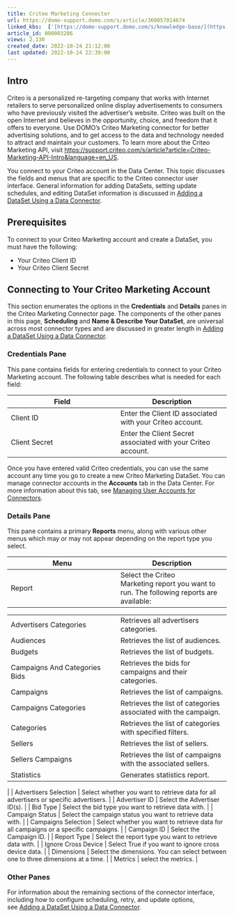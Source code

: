 ```yaml
---
title: Criteo Marketing Connector
url: https://domo-support.domo.com/s/article/360057014674
linked_kbs:  ['[https://domo-support.domo.com/s/knowledge-base/](https://domo-support.domo.com/s/knowledge-base/)', '[https://domo-support.domo.com/s/](https://domo-support.domo.com/s/)', '[https://domo-support.domo.com/s/topic/0TO5w000000ZammGAC](https://domo-support.domo.com/s/topic/0TO5w000000ZammGAC)', '[https://domo-support.domo.com/s/topic/0TO5w000000ZanLGAS](https://domo-support.domo.com/s/topic/0TO5w000000ZanLGAS)', '[https://domo-support.domo.com/s/topic/0TO5w000000ZaoQGAS](https://domo-support.domo.com/s/topic/0TO5w000000ZaoQGAS)', '[https://domo-support.domo.com/s/article/360058892093](https://domo-support.domo.com/s/article/360058892093)', '[https://domo-support.domo.com/s/article/360042926054](https://domo-support.domo.com/s/article/360042926054)', '[https://domo-support.domo.com/s/article/360042926274](https://domo-support.domo.com/s/article/360042926274)', '[https://domo-support.domo.com/s/article/360057014674](https://domo-support.domo.com/s/article/360057014674)', '[https://domo-support.domo.com/s/topic/0TO5w000000ZaoQGAS/api-connectors](https://domo-support.domo.com/s/topic/0TO5w000000ZaoQGAS/api-connectors)', '[https://domo-support.domo.com/s/article/360043429933](https://domo-support.domo.com/s/article/360043429933)', '[https://domo-support.domo.com/s/article/360043429953](https://domo-support.domo.com/s/article/360043429953)', '[https://domo-support.domo.com/s/article/360042925494](https://domo-support.domo.com/s/article/360042925494)', '[https://domo-support.domo.com/s/article/360043429913](https://domo-support.domo.com/s/article/360043429913)', '[https://domo-support.domo.com/s/article/4408174643607](https://domo-support.domo.com/s/article/4408174643607)', '[https://domo-support.domo.com/s/login/](https://domo-support.domo.com/s/login/)']
article_id: 000003286
views: 2,130
created_date: 2022-10-24 21:12:00
last updated: 2022-10-24 22:39:00
---
```




Intro
-----


Criteo is a personalized re-targeting company that works with Internet retailers to serve personalized online display advertisements to consumers who have previously visited the advertiser's website. Criteo was built on the open Internet and believes in the opportunity, choice, and freedom that it offers to everyone. Use DOMO's Criteo Marketing connector for better advertising solutions, and to get access to the data and technology needed to attract and maintain your customers. To learn more about the Criteo Marketing API, visit <https://support.criteo.com/s/article?article=Criteo-Marketing-API-Intro&language=en_US>.


You connect to your Criteo account in the Data Center. This topic discusses the fields and menus that are specific to the Criteo connector user interface. General information for adding DataSets, setting update schedules, and editing DataSet information is discussed in [Adding a DataSet Using a Data Connector](/s/article/360058892093 "Adding a DataSet Using a Data Connector").


Prerequisites
-------------


To connect to your Criteo Marketing account and create a DataSet, you must have the following:


* Your Criteo Client ID
* Your Criteo Client Secret


Connecting to Your Criteo Marketing Account
-------------------------------------------


This section enumerates the options in the **Credentials** and **Details** panes in the Criteo Marketing Connector page. The components of the other panes in this page, **Scheduling** and **Name & Describe Your DataSet**, are universal across most connector types and are discussed in greater length in [Adding a DataSet Using a Data Connector](/s/article/360058892093 "Adding a DataSet Using a Data Connector").


### Credentials Pane


This pane contains fields for entering credentials to connect to your Criteo Marketing account. The following table describes what is needed for each field:  




| Field | Description |
| --- | --- |
| Client ID | Enter the Client ID associated with your Criteo account. |
| Client Secret | Enter the Client Secret associated with your Criteo account. |


Once you have entered valid Criteo credentials, you can use the same account any time you go to create a new Criteo Marketing DataSet. You can manage connector accounts in the **Accounts** tab in the Data Center. For more information about this tab, see [Managing User Accounts for Connectors](/s/article/360042926054 "Managing User Accounts for Connectors").


### Details Pane


This pane contains a primary **Reports** menu, along with various other menus which may or may not appear depending on the report type you select.




| Menu | Description |
| --- | --- |
| Report | Select the Criteo Marketing report you want to run. The following reports are available:

|  |  |
| --- | --- |
| Advertisers Categories | Retrieves all advertisers categories. |
| Audiences | Retrieves the list of audiences. |
| Budgets | Retrieves the list of budgets. |
| Campaigns And Categories Bids | Retrieves the bids for campaigns and their categories. |
| Campaigns | Retrieves the list of campaigns. |
| Campaigns Categories | Retrieves the list of categories associated with the campaign. |
| Categories | Retrieves the list of categories with specified filters. |
| Sellers | Retrieves the list of sellers. |
| Sellers Campaigns | Retrieves the list of campaigns with the associated sellers. |
| Statistics | Generates statistics report. |

 |
| Advertisers Selection | Select whether you want to retrieve data for all advertisers or specific advertisers. |
| Advertiser ID | Select the Advertiser ID(s). |
| Bid Type | Select the bid type you want to retrieve data with. |
| Campaign Status | Select the campaign status you want to retrieve data with. |
| Campaigns Selection | Select whether you want to retrieve data for all campaigns or a specific campaigns. |
| Campaign ID | Select the Campaign ID. |
| Report Type | Select the report type you want to retrieve data with. |
| Ignore Cross Device | Select True if you want to ignore cross device data. |
| Dimensions | Select the dimensions. You can select between one to three dimensions at a time. |
| Metrics | select the metrics. |


### Other Panes


For information about the remaining sections of the connector interface, including how to configure scheduling, retry, and update options, see [Adding a DataSet Using a Data Connector](/s/article/360042926274 "Adding a DataSet Using a Data Connector").

